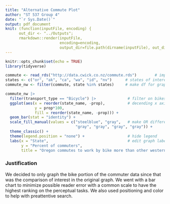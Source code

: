 ```yaml
---
title: "Alternative Commute Plot"
author: "ST 537 Group 4"
date: "`r Sys.Date()`"
output: pdf_document
knit: (function(inputFile, encoding) {
      out_dir <- "../Outputs";
      rmarkdown::render(inputFile,
                        encoding=encoding,
                        output_dir=file.path(dirname(inputFile), out_dir))})
---
```


```r
knitr::opts_chunk$set(echo = TRUE)
library(tidyverse)
```

```r
commute <- read_rds("http://data.cwick.co.nz/commute.rds")        # import data
states <- c("or", "ak", "ca", "wa", "id", "nv")      # states of interest
commute_nw <- filter(commute, state %in% states)     # make df for graphing
```

```r
commute_nw |>
  filter(transport_type == "Bicycle") |>              # filter on bikes
  ggplot(aes(x = reorder(state_name, -prop),          # decending x axis
             y = prop*100,
             fill = reorder(state_name, -prop))) +
  geom_bar(stat = "identity") +
  scale_fill_manual(values = c("steelblue", "gray",   # make OR different color
                               "gray", "gray", "gray", "gray")) +
  theme_classic() +
  theme(legend.position = "none") +                   # hide legend
  labs(x = "State",                                   # edit graph labels
       y = "Percent of commuters",
       title = "Oregon commutes to work by bike more than other western states")
```

### Justification

We decided to only graph the bike portion of the commuter data since that was the comparison of interest in the original graph. We went with a bar chart to minimize possible reader error with a common scale to have the highest ranking on the perceptual tasks. We also used positioning and color to help with preattentive search.
